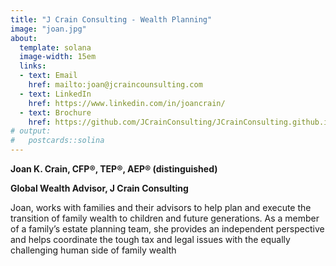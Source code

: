 ```yaml
---
title: "J Crain Consulting - Wealth Planning"
image: "joan.jpg"
about: 
  template: solana
  image-width: 15em
  links:
  - text: Email
    href: mailto:joan@jcraincounsulting.com
  - text: LinkedIn
    href: https://www.linkedin.com/in/joancrain/
  - text: Brochure
    href: https://github.com/JCrainConsulting/JCrainConsulting.github.io/raw/main/J%20Crain%20Consulting%20Intro.pdf
# output:
#   postcards::solina
---
```


**Joan K. Crain, CFP®, TEP®, AEP® (distinguished)**

**Global Wealth Advisor, J Crain Consulting**

Joan, works with families and their advisors to help plan and execute the transition of family
wealth to children and future generations. As a member of a family’s estate planning team,
she provides an independent perspective and helps coordinate the tough tax and legal issues
with the equally challenging human side of family wealth



